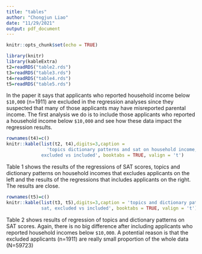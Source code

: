 ```yaml
---
title: "tables"
author: "Chongjun Liao"
date: "11/29/2021"
output: pdf_document
---
```


```r
knitr::opts_chunk$set(echo = TRUE)
```

```r
library(knitr)
library(kableExtra)
t2=readRDS("table2.rds")
t3=readRDS("table3.rds")
t4=readRDS("table4.rds")
t5=readRDS("table5.rds")
```

In the paper it says that applicants who reported household income below `$10,000` (n=1911) are excluded in the regression analyses since they suspected that many of those applicants may have misreported parental income. The first analysis we do is to include those applicants who reported a household income below `$10,000` and see how these data impact the regression results.


```r
rownames(t4)=c()
knitr::kable(list(t2, t4),digits=3,caption = 
               'topics dictionary patterns and sat on household income, 
             excluded vs included', booktabs = TRUE, valign = 't')
```

Table 1 shows the results of the regressions of SAT scores, topics and dictionary patterns on household incomes that excludes applicants on the left and the results of the regressions that includes applicants on the right. The results are close.

```r
rownames(t5)=c()
knitr::kable(list(t3, t5),digits=3,caption = 'topics and dictionary patterns on 
             sat, excluded vs included', booktabs = TRUE, valign = 't')
```

Table 2 shows results of regression of topics and dictionary patterns on SAT scores. Again, there is no big difference after including applicants who reported household incomes below `$10,000`. A potential reason is that the excluded applicants (n=1911) are really small proportion of the whole data (N=59723)